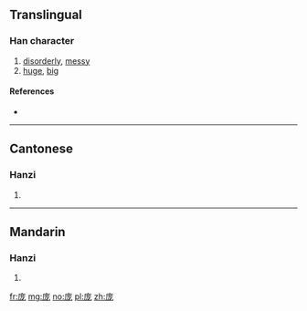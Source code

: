 {{also|龐}}
==Translingual==

===Han character===
{{Han char|rn=53|rad=广|as=05|sn=8|four=|canj=IIKP|ids=⿸广龙}}

# [[disorderly]], [[messy]]
# [[huge]], [[big]]

====References====
* {{Han ref|kx=0345.081|hdz=20876.050|uh=5E9E|ud=24222}}

----

==Cantonese==

===Hanzi===
{{yue-hanzi|jyut=[[pong4]]|y=pong4|tra=龐}}

# {{defn|lang=yue|sort=广05}}

----

==Mandarin==

===Hanzi===
{{cmn-hanzi|tra=龐|pin=[[páng]] ([[pang2]])|wg=p'ang<sup>2</sup>}}

# {{defn|lang=cmn|sort=广05}}

[[fr:庞]]
[[mg:庞]]
[[no:庞]]
[[pl:庞]]
[[zh:庞]]